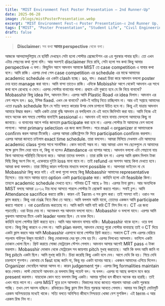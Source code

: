 ```yaml
---
title: "MIST Environment Fest Poster Presentation — 2nd Runner-Up"
date: 2025-06-28
image: /blogs/mistPosterPresentation.webp
excerpt: "MIST Environment Fest-এ Poster Presentation-এ 2nd Runner Up. কীভাবে আইডিয়া ফিক্স, শিডিউল ক্ল্যাশ, প্রিন্টিং ড্রামা আর লাস্ট-মোমেন্ট প্রেজেন্টেশন—সব মিলিয়ে আমাদের যাত্রা।"
tags: ["MIST", "Poster Presentation", "Student Life", "Civil Engineering"]
draft: false
---
```


> **Disclaimer:** সব কথা **আমার perspective** থেকে বলা।

আজকে আলহামদুলিল্লাহ যে ছবিটি দেখছেন সেটা হলো পোস্টার প্রেজেন্টেশন এর ৩য় পুরস্কার পাবার ছবি।
তো এখন এটার পেছনের কথা গুলো বলি। আর অবশ্যই disclaimer দিয়ে রাখি, সেটা হলো সব কথা কিন্তু আমার perspective এ বলা।
কিছুদিন আগে আদনান আমাকে MIST তে case competition এ যাবার কথা বলে। আমি রাজি। এরপর দেখা গেল case competition এর schedule এর মাঝে আমাদের academic schedule এর একটা clash হচ্ছে। so, বাদ।
next চিন্তা করে আদনান বললো poster দেয় হয়ত manage করা যাবে। আমি বান্দা তাতেও রাজি। এদিকে Mobisshir আগে থেকেই আদনান এর সাথে কথা বলে রেখেছে ও দেবে। এরপর পোস্টার বানানোর পালা। প্রথমে এটা বুঝতে হবে যে কি নিয়ে বানাবো? Mobasshir কিছু idea দিল,  আদনান দিল। এরপর আমি Plastic Road এর idea দিলাম। আদনান এর বেশ পছন্দ হল। so, টপিক fixed.
এখন কে বানাবে? কেউ-ই দায়িত্ব নিতে চাচ্ছিলাম না। আর ওই সপ্তাহে আমাদের এতো rush schedule ছিল যে সত্যি বলতে কারোর উপর দোষ চাপানো উচিত হবে না। কিন্তু এই যাত্রায় আদনান আমারে উদ্ধার করল। আমি একটা চোরা বুদ্ধি আদনান রে বলছিলাম যে এই ভাবে জিনিসটা করা যায়। আমি নিজে এই ভাবে অনেক কম সময়ে পোস্টার বানাইসি sessional এ। আদনান ওই ভাবে বানায় ফেললো আমাদের কিছু না জানায়ে। ও বানানোর আগে পর্যন্ত জানতাম participate করা হবে না। এরপর পোস্টার টা আমাদের বেশ ভালো লাগলো। আমরা primary selection এর জন্য জমা দিলাম। 
পরে mail এ organizer রা আমাদেরকে confirm করল আমরা টিকেছি। এরপর আমরা রেজিষ্ট্রেশন ফি দিয়ে participation confirm করলাম। এরপর আমরা জানতে চাইলাম exact time schedule. তারা বললেন। আমরা মিলিয়ে দেখলাম এটা আমাদের academic class গুলোর সাথে সাংর্ঘষিক। কোন ভাবেই সম্ভব না। আর আমরা এমন সব ছেলেপুলে যে আমাদের পক্ষে ক্লাস মিস দেয়া যাবে না, কিছু না হলেও Attendance এর ব্যাপার আছে।
আদনান বললো এটা পেছানো যায় কিনা আমাদের পরিস্থিতি বিবেচনা করে। আমরা তাদের বললাম । তারা রাজি হল না। এরপর আমি প্রস্তাব দিলাম টাকা দিছি কিন্তু অংশ নিব না,  একেবারে দুইটা loss মানা যাবে না। তাই refund এর অপশন আছে কিনা দেখতে হবে। আমরা কথা বললাম। তারা বিভিন্ন কারন দর্শানোর মাধ্যমে বললো possible না। আপনারা ভাইবেন না যে Mobasshir কিছু করে নাই। এই কথা গুলো বলছে কিন্তু Mobasshir আমাদের representative হিসেবে। 
তার মানে আমার হাতে option একটা participate করা। কাহিনি হলো এটা feasible কিনা। তাহলে academic schedule দেখতে হবে। শনিবার CT আছে ৮ টায়। এরপর টানা ক্লাস।  আর অন্যদিকে MIST বলছে আমরা ১১-১২  টার মধ্যে আসতে পারলে পোস্টার টা প্রেজেন্ট করতে পারব। সবাই চুপ। আমি Attendance sacrifice করতে রাজি। কারন এই Term এ সব ক্লাস করা। তাই সমস্যা নাই। ওরাও সব ক্লাস করছে। কিন্তু ওরা risk নিতে দ্বিধা তে আছে। আমি বললাম আমি যাবো, তোদের একজন আমি participate করতে পারবো । ওরা confirm করতেছে না। আমি জানি আমি যাই করি CT মিস দিব না। CT এর জন্য পড়তেছি। ওরা উত্তর দেয় না। অনেকখন পর আদনান বললো যাবে। Mobasshir ও বললো যাবে। এরপর আমি বুঝলাম আমাদের টিমে একটা leader দরকার ছিল।  যে ডাক দিবে।  
কাহিনি হলো পোস্টার প্রিন্ট করতে হবে।  আমি আর আদনান বাসায় থাকি। Mubasshir থাকে হলে। ওরে বলা হলো।  কিন্তু কিছু কারনে ও গেল না। আমি plan করলাম,  আদনান যেহেতু পুরো পোস্টার বানায়ছে তাই ও CT দিয়ে একটা ক্লাস করবে আর আমি Mobasshir এরসাথে যাবো পোস্টার প্রিন্ট করতে। 
সকালে CT শেষ এরপর বেরিয়ে পড়লাম গাউসুল উজুম মার্কেটে। কিন্তু দোকানদার দের ঘুম শেষ হয় নি। এরপর নিলখেত আসলাম।  ভাগ্যিস একটা দোকান খোলা ছিল। প্রিন্ট করায়ে সোজা মেট্রোরেল স্টেশন গেলাম। আদনান আসার আগেই MRT pass এ টাকা ভরলাম। Mobasshir দোকান থেকে মেট্রোরেল সব জায়গায় pitch মুখস্থ করতেছে। আমি কি বলব আমি জানি না কিন্তু pitch একটা ছিল। আমি মুখস্থ করি নি। চিন্তা করেছি কিছু একটা বলে দেব।  আগে দেখি কি হয়। 
গিয়ে দেখি চারপাশে শুনশান।  কোথায় যে fest হচ্ছে জানি না,  কিন্তু বড় একটা ব্যানার আছে। একজন আমাদের এগিয়ে দিলেন। Organizer ভেবেছিল আমরা আসব না। কারন judgement শুরু।  এরপর কিছু formalities maintain করে গেলাম।
লাস্ট মোমেন্টে আদনান রে বললাম কিছু পয়েন্ট বল। অ বলল। এরপর যা আছে কপালে মনে করে present করলাম। যায়হোক কোন মতে বললাম কিছু একটা। আমার সুবিধা হল জীবনে অনেক বার হারছি। তাই এখন গায়ে লাগে না। 
এরপর MIST ঘুরে চলে আসলাম।
বিকালের মধ্যে জানতে পারলাম আমরা একটা পুরস্কার পাচ্ছি। তখন বেশ আনন্দ হচ্ছিল। রবিবারেও কিছু ক্লাস মিস দিয়ে পুরস্কার আনতে গেলাম। 
আমার সব কিছুই মোটামুটি এরকম অনিশ্চয়তার মধ্যেই থাকে। সত্যি বলতে অনিশ্চিত জীবনে নিশ্চয়তা খোজা বেশ মুশকিল।
এই term এ আর এরকম রিস্ক নিব না। 